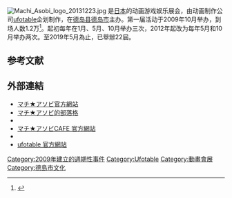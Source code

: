 [[File:Machi_Asobi_logo_20131223.jpg|thumb]]
{{nihongo|'''Machi Asobi'''|マチ★アソビ}}是[[日本|日本]]的动画游戏娱乐展会，由动画制作公司[[ufotable|ufotable]]企划制作，在[[德岛县|德岛县]][[德岛市|德岛市]]主办。第一届活动于2009年10月举办，到场人数1.2万<ref name="4Gamer">{{cite web | url = http://www.4gamer.net/games/000/G000000/20121010025/ | script-title = ja:“聖地巡礼”だけが鍵とは限らない？ 徳島の「マチ★アソビ vol.9」に見る「1つのコンテンツに偏らない新たなアニメツーリズムの形」 | website = [[4Gamer.net|4Gamer.net]] | language = ja | accessdate = 2016-01-19 | archive-date = 2020-06-15 | archive-url = https://web.archive.org/web/20200615155125/https://www.4gamer.net/games/000/G000000/20121010025/ | dead-url = no }}</ref>。起初每年在1月、5月、10月举办三次，2012年起改为每年5月和10月举办两次。至2019年5月為止，已舉辦22屆。

== 参考文献 ==
{{Reflist}}

== 外部連結 ==
* [http://www.machiasobi.com/index.html マチ★アソビ官方網站] {{Wayback|url=http://www.machiasobi.com/index.html |date=20201106155835 }}
* [http://ameblo.jp/t-machiasobi/ マチ★アソビ的部落格] {{Wayback|url=http://ameblo.jp/t-machiasobi/ |date=20160618215728 }}
* {{twitter|machiasobi}}
* [http://www.machiasobi.com/machiasobicafe/index.html マチ★アソビCAFE 官方網站] {{Wayback|url=http://www.machiasobi.com/machiasobicafe/index.html |date=20210126152412 }}
* {{twitter|machiasobi_cafe|マチ★アソビ CAFE}}
* [http://www.ufotable.com/index.html ufotable 官方網站] {{Wayback|url=http://www.ufotable.com/index.html |date=20201209224626 }}

{{ufotable}}

[[Category:2009年建立的週期性事件|Category:2009年建立的週期性事件]]
[[Category:Ufotable|Category:Ufotable]]
[[Category:動畫會展|Category:動畫會展]]
[[Category:德島市文化|Category:德島市文化]]

{{anime-stub}}